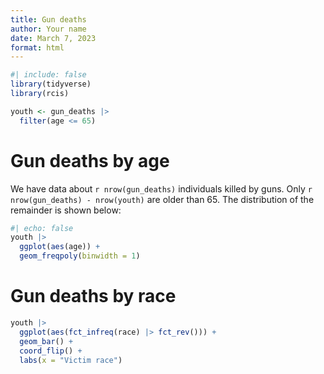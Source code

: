 ```yaml
---
title: Gun deaths
author: Your name
date: March 7, 2023
format: html
---
```


```r
#| include: false
library(tidyverse)
library(rcis)

youth <- gun_deaths |>
  filter(age <= 65)
```

# Gun deaths by age

We have data about `r nrow(gun_deaths)` individuals killed by guns. Only `r nrow(gun_deaths) - nrow(youth)` are older than 65. The distribution of the remainder is shown below:

```r
#| echo: false
youth |> 
  ggplot(aes(age)) + 
  geom_freqpoly(binwidth = 1)
```

# Gun deaths by race

```r
youth |>
  ggplot(aes(fct_infreq(race) |> fct_rev())) +
  geom_bar() +
  coord_flip() +
  labs(x = "Victim race")
```
